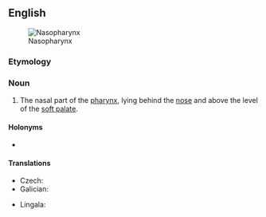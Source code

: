 ==English==
{{wikipedia}}
[[Image:Pharynx diagram-fr.svg|thumb|Nasopharynx]]

===Etymology===
{{prefix|en|naso|pharynx}}

===Noun===
{{en-noun|es|nasopharynges}}

# {{lb|en|anatomy}} The nasal part of the [[pharynx]], lying behind the [[nose]] and above the level of the [[soft palate]].

====Holonyms====
* {{l|en|pharynx}}

====Translations====
{{trans-top|nasal part of the pharynx}}
* Czech: {{t+|cs|nosohltan|m}}
* Galician: {{t+|gl|nasofarinxe|f}}
{{trans-mid}}
* Lingala: {{t|ln|mongelu mwa zólo}}
{{trans-bottom}}